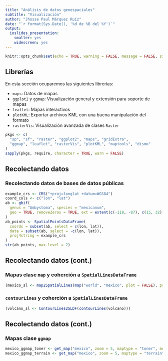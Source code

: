 ```yaml
---
title: "Análisis de datos geoespaciales"
subtitle: "Visualización"
author: "Jhosse Paul Márquez Ruíz"
date: "`r format(Sys.Date(), '%d de %B del %Y')`"
output: 
  ioslides_presentation: 
    smaller: yes
    widescreen: yes
---
```


```r
knitr::opts_chunk$set(echo = TRUE, warning = FALSE, message = FALSE, size = "small")
```

## Librerías
En esta sección ocuparemos las siguientes librerías:

- `maps`: Datos de mapas
- `ggplot2` y `ggmap`: Visualización general y extensión para soporte de mapas
- `leaflet`: Mapas interactivos
- `plotKML`: Exportar archivos KML con una buena manipulación del formato
- `rasterVis`: Visualización avanzada de clases `Raster`

```r
pkgs <- c(
  "sp", "sf", "raster", "ggplot2", "maps", "gridExtra",
  "ggmap", "leaflet", "rasterVis", "plotKML", "maptools", "dismo"
)
sapply(pkgs, require, character = TRUE, warn = FALSE)
```

## Recolectando datos

### Recolectando datos de bases de datos públicas
```r
example_crs <- CRS("+proj=longlat +datum=WGS84")
coord_cols <- c("lon", "lat")
ab <- gbif(
  genus = "Ambystoma", species = "mexicanum",
  geo = TRUE, removeZeros = TRUE, ext = extent(c(-118, -87), c(15, 32))
)
ab_points <- SpatialPointsDataFrame(
  coords = subset(ab, select = c(lon, lat)),
  data = subset(ab, select = -c(lon, lat)),
  proj4string = example_crs
)
str(ab_points, max.level = 2)
```

## Recolectando datos (cont.)
### Mapas clase `map` y coherción a `SpatialLinesDataFrame`
```r
(mexico_sl <- map2SpatialLines(map("world", "mexico", plot = FALSE), proj4string = example_crs))
```

### `contourLines` y coherción a `SpatialLinesDataFrame`
```r
(volcano_sl <- ContourLines2SLDF(contourLines(volcano)))
```

## Recolectando datos (cont.)
### Mapas clase `ggmap`
```r
mexico_ggmap_toner <- get_map("mexico", zoom = 5, maptype = "toner", messaging = FALSE)
mexico_ggmap_terrain <- get_map("mexico", zoom = 5, maptype = "terrain", messaging = FALSE)
```
